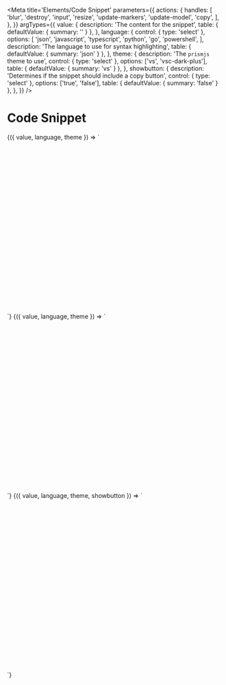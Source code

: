 
<Meta
  title='Elements/Code Snippet'
  parameters={{
    actions: {
      handles: [
        'blur',
        'destroy',
        'input',
        'resize',
        'update-markers',
        'update-model',
        'copy',
      ],
    },
  }}
  argTypes={{
    value: {
      description: 'The content for the snippet',
      table: { defaultValue: { summary: '' } },
    },
    language: {
      control: { type: 'select' },
      options: [
        'json',
        'javascript',
        'typescript',
        'python',
        'go',
        'powershell',
      ],
      description: 'The language to use for syntax highlighting',
      table: { defaultValue: { summary: 'json' } },
    },
    theme: {
      description: 'The `prismjs` theme to use',
      control: { type: 'select' },
      options: ['vs', 'vsc-dark-plus'],
      table: { defaultValue: { summary: 'vs' } },
    },
    showbutton: {
      description: 'Determines if the snippet should include a copy button',
      control: { type: 'select' },
      options: ['true', 'false'],
      table: { defaultValue: { summary: 'false' } },
    },
  }}
/>

# Code Snippet

<Canvas>
  <Story
    name='Code Snippet'
    args={{
      language: 'json',
      value: jsonCodeExampleSrc,
      theme: 'vs',
    }}
  >
    {({ value, language, theme }) => `
<div style='margin: auto; max-width: 600px; height: 400px;'>
  <v-code-snippet 
    language='${language}'
    theme='${theme}'
    code='${value}'
  />
</div>
    `}
  </Story>
</Canvas>

<Canvas>
  <Story
    name='Code Snippet Dark'
    args={{
      language: 'json',
      value: jsonCodeExampleSrc,
      theme: 'vsc-dark-plus',
    }}
  >
    {({ value, language, theme }) => `
<div style='margin: auto; max-width: 600px; height: 400px;'>
  <v-code-snippet 
    language='${language}'
    theme='${theme}'
    code='${value}'
  />
</div>
    `}
  </Story>
</Canvas>

<Canvas>
  <Story
    name='Hide Copy Button'
    args={{
      language: 'json',
      value: jsonCodeExampleSrc,
      showbutton: 'false',
    }}
  >
    {({ value, language, theme, showbutton }) => `
<div style='margin: auto; max-width: 600px; height: 400px;'>
  <v-code-snippet 
    language='${language}'
    code='${value}'
    showbutton='${showbutton}'
  />
</div>
    `}
  </Story>
</Canvas>
